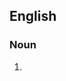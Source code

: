 ==English==

===Noun===
{{head|en|noun plural form|head=[[death]] [[stick]]s}}

# {{plural of|death stick|lang=en}}